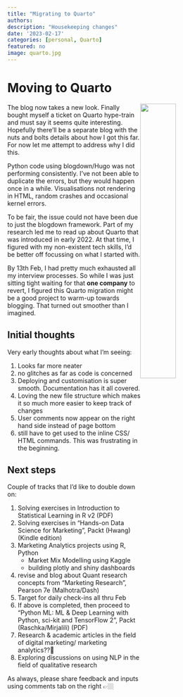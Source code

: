 ```yaml
---
title: "Migrating to Quarto"
authors: 
description: "Housekeeping changes"
date: '2023-02-17'
categories: [personal, Quarto]
featured: no
image: quarto.jpg
---
```


# Moving to Quarto

![](quarto.jpg){style="fig-align: center;  float: right" width="40%"}

The blog now takes a new look. Finally bought myself a ticket on Quarto hype-train and must say it seems quite interesting. Hopefully there'll be a separate blog with the nuts and bolts details about how I got this far. For now let me attempt to address why I did this.

Python code using blogdown/Hugo was not performing consistently. I've not been able to duplicate the errors, but they would happen once in a while. Visualisations not rendering in HTML, random crashes and occasional kernel errors.

To be fair, the issue could not have been due to just the blogdown framework. Part of my research led me to read up about Quarto that was introduced in early 2022. At that time, I figured with my non-existent tech skills, I'd be better off focussing on what I started with.

By 13th Feb, I had pretty much exhausted all my interview processes. So while I was just sitting tight waiting for that **one company** to revert, I figured this Quarto migration might be a good project to warm-up towards blogging. That turned out smoother than I imagined.

## Initial thoughts

Very early thoughts about what I'm seeing:

1.  Looks far more neater
2.  no glitches as far as code is concerned
3.  Deploying and customisation is super smooth. Documentation has it all covered.
4.  Loving the new file structure which makes it so much more easier to keep track of changes
5.  User comments now appear on the right hand side instead of page bottom
6.  still have to get used to the inline CSS/ HTML commands. This was frustrating in the beginning.

## Next steps

Couple of tracks that I'd like to double down on:

1.  Solving exercises in Introduction to Statistical Learning in R v2 (PDF)
2.  Solving exercises in "Hands-on Data Science for Marketing", Packt (Hwang) (Kindle edition)
3.  Marketing Analytics projects using R, Python
    -   Market Mix Modelling using Kaggle
    -   building plotly and shiny dashboards
4.  revise and blog about Quant research concepts from "Marketing Research", Pearson 7e (Malhotra/Dash)
5.  Target for daily check-ins all thru Feb
6.  If above is completed, then proceed to "Python ML: ML & Deep Learning with Python, sci-kit and TensorFlow 2", Packt (Raschka/Mirjalili) (PDF)
7.  Research & academic articles in the field of digital marketing/ marketing analytics??🤔
8.  Exploring discussions on using NLP in the field of qualitative research

As always, please share feedback and inputs using comments tab on the right 👉🏼
